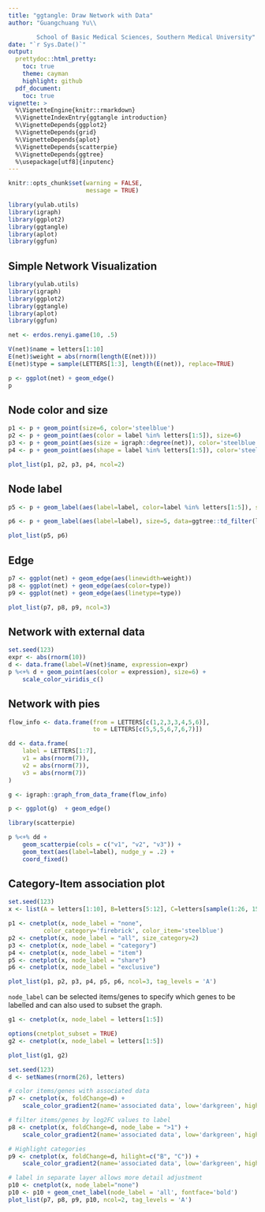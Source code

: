 ---
title: "ggtangle: Draw Network with Data"
author: "Guangchuang Yu\\

        School of Basic Medical Sciences, Southern Medical University"
date: "`r Sys.Date()`"
output:
  prettydoc::html_pretty:
    toc: true
    theme: cayman
    highlight: github
  pdf_document:
    toc: true
vignette: >
  %\VignetteEngine{knitr::rmarkdown}
  %\VignetteIndexEntry{ggtangle introduction}
  %\VignetteDepends{ggplot2}
  %\VignetteDepends{grid}
  %\VignetteDepends{aplot}
  %\VignetteDepends{scatterpie}
  %\VignetteDepends{ggtree}
  %\usepackage[utf8]{inputenc}
---



```{r include=FALSE}
knitr::opts_chunk$set(warning = FALSE,
                      message = TRUE)

library(yulab.utils)
library(igraph)
library(ggplot2)
library(ggtangle)
library(aplot)
library(ggfun)
```

## Simple Network Visualization

```{r}
library(yulab.utils)
library(igraph)
library(ggplot2)
library(ggtangle)
library(aplot)
library(ggfun)

net <- erdos.renyi.game(10, .5)

V(net)$name = letters[1:10]
E(net)$weight = abs(rnorm(length(E(net))))
E(net)$type = sample(LETTERS[1:3], length(E(net)), replace=TRUE)

p <- ggplot(net) + geom_edge()
p
```


## Node color and size

```{r fig.width=15, fig.height=10}
p1 <- p + geom_point(size=6, color='steelblue')
p2 <- p + geom_point(aes(color = label %in% letters[1:5]), size=6)
p3 <- p + geom_point(aes(size = igraph::degree(net)), color='steelblue') 
p4 <- p + geom_point(aes(shape = label %in% letters[1:5]), color='steelblue', size=8) 

plot_list(p1, p2, p3, p4, ncol=2)
```

## Node label

```{r fig.width=12, fig.height=5}
p5 <- p + geom_label(aes(label=label, color=label %in% letters[1:5]), size=5)

p6 <- p + geom_label(aes(label=label), size=5, data=ggtree::td_filter(label %in% letters[1:5]))

plot_list(p5, p6)
```

## Edge

```{r fig.width=18, fig.height=6.5}
p7 <- ggplot(net) + geom_edge(aes(linewidth=weight)) 
p8 <- ggplot(net) + geom_edge(aes(color=type)) 
p9 <- ggplot(net) + geom_edge(aes(linetype=type)) 

plot_list(p7, p8, p9, ncol=3)
```

## Network with external data

```{r fig.width=8.8, fig.height=6.5}
set.seed(123)
expr <- abs(rnorm(10))
d <- data.frame(label=V(net)$name, expression=expr)
p %<+% d + geom_point(aes(color = expression), size=6) +
    scale_color_viridis_c()
```

## Network with pies

```{r fig.width=5.8, fig.height=8}
flow_info <- data.frame(from = LETTERS[c(1,2,3,3,4,5,6)],
                        to = LETTERS[c(5,5,5,6,7,6,7)])

dd <- data.frame(
    label = LETTERS[1:7],
    v1 = abs(rnorm(7)),
    v2 = abs(rnorm(7)),
    v3 = abs(rnorm(7))
)

g <- igraph::graph_from_data_frame(flow_info)

p <- ggplot(g)  + geom_edge()

library(scatterpie)

p %<+% dd + 
    geom_scatterpie(cols = c("v1", "v2", "v3")) +
    geom_text(aes(label=label), nudge_y = .2) + 
    coord_fixed()
```


## Category-Item association plot


```{r fig.width=13, fig.height=7}
set.seed(123)
x <- list(A = letters[1:10], B=letters[5:12], C=letters[sample(1:26, 15)])

p1 <- cnetplot(x, node_label = "none", 
          color_category='firebrick', color_item='steelblue')
p2 <- cnetplot(x, node_label = "all", size_category=2)
p3 <- cnetplot(x, node_label = "category")
p4 <- cnetplot(x, node_label = "item")
p5 <- cnetplot(x, node_label = "share")
p6 <- cnetplot(x, node_label = "exclusive")

plot_list(p1, p2, p3, p4, p5, p6, ncol=3, tag_levels = 'A')
```


`node_label` can be selected items/genes to specify which genes to be labelled and can also used to subset the graph.

```{r fig.width=8, fig.height=5}
g1 <- cnetplot(x, node_label = letters[1:5]) 

options(cnetplot_subset = TRUE)
g2 <- cnetplot(x, node_label = letters[1:5])

plot_list(g1, g2)
```


```{r, fig.width=11, fig.height=8}
set.seed(123)
d <- setNames(rnorm(26), letters)

# color items/genes with associated data
p7 <- cnetplot(x, foldChange=d) + 
    scale_color_gradient2(name='associated data', low='darkgreen', high='firebrick')

# filter items/genes by log2FC values to label
p8 <- cnetplot(x, foldChange=d, node_labe = ">1") + 
    scale_color_gradient2(name='associated data', low='darkgreen', high='firebrick')

# Highlight categories
p9 <- cnetplot(x, foldChange=d, hilight=c("B", "C")) + 
    scale_color_gradient2(name='associated data', low='darkgreen', high='firebrick')

# label in separate layer allows more detail adjustment
p10 <- cnetplot(x, node_label="none")
p10 <- p10 + geom_cnet_label(node_label = 'all', fontface='bold')
plot_list(p7, p8, p9, p10, ncol=2, tag_levels = 'A')
```


